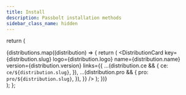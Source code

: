 ```yaml
---
title: Install
description: Passbolt installation methods
sidebar_class_name: hidden
---
```



  return (
    <div className={styles.grid}>
      {distributions.map((distribution) => {
        return (
          <DistributionCard
            key={distribution.slug}
            logo={distribution.logo}
            name={distribution.name}
            version={distribution.version}
            links={{
              ...(distribution.ce && {
                ce: `ce/${distribution.slug}`,
              }),
              ...(distribution.pro && {
                pro: `pro/${distribution.slug}`,
              }),
            }}
          />
        );
      })}
    </div>
  );
};

<DistributionCardWrapper />
